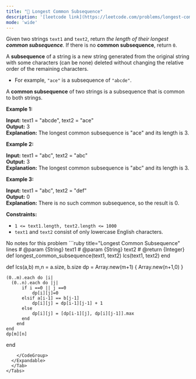 ```yaml
---
title: "🧀 Longest Common Subsequence"
description: '[leetcode link](https://leetcode.com/problems/longest-common-subsequence/description/)'
mode: 'wide'
---
```

<Tabs>
  <Tab title="Question" icon="circle-question" iconType="regular">
    <Card>
      <p>Given two strings <code>text1</code> and <code>text2</code>, return <em>the length of their longest <strong>common subsequence</strong>. </em>If there is no <strong>common subsequence</strong>, return <code>0</code>.</p>  <p>A <strong>subsequence</strong> of a string is a new string generated from the original string with some characters (can be none) deleted without changing the relative order of the remaining characters.</p>  <ul>  <li>For example, <code>&quot;ace&quot;</code> is a subsequence of <code>&quot;abcde&quot;</code>.</li> </ul>  <p>A <strong>common subsequence</strong> of two strings is a subsequence that is common to both strings.</p>   <p><strong class="example">Example 1:</strong></p>   <strong>Input:</strong> text1 = &quot;abcde&quot;, text2 = &quot;ace&quot;  <br/> <strong>Output:</strong> 3   <br/> <strong>Explanation:</strong> The longest common subsequence is &quot;ace&quot; and its length is 3.   <p><strong class="example">Example 2:</strong></p>   <strong>Input:</strong> text1 = &quot;abc&quot;, text2 = &quot;abc&quot; <br/> <strong>Output:</strong> 3 <br/> <strong>Explanation:</strong> The longest common subsequence is &quot;abc&quot; and its length is 3.   <p><strong class="example">Example 3:</strong></p>   <strong>Input:</strong> text1 = &quot;abc&quot;, text2 = &quot;def&quot; <br/> <strong>Output:</strong> 0 <br/> <strong>Explanation:</strong> There is no such common subsequence, so the result is 0.    <p><strong>Constraints:</strong></p>  <ul>  <li><code>1 &lt;= text1.length, text2.length &lt;= 1000</code></li>  <li><code>text1</code> and <code>text2</code> consist of only lowercase English characters.</li> </ul> 
    </Card>
  </Tab>
  <Tab title="Solution" icon="lightbulb" iconType="regular" >
    <Card>
      No notes for this problem
</Card>
  <Expandable title="code">
    <CodeGroup dropdown>
```ruby title="Longest Common Subsequence" lines
# @param {String} text1
# @param {String} text2
# @return {Integer}
def longest_common_subsequence(text1, text2)
    lcs(text1, text2)
end

def lcs(a,b)
    m,n = a.size, b.size
    dp = Array.new(m+1) { Array.new(n+1,0) }

    (0..m).each do |i|
      (0..n).each do |j|
          if i ==0 || j ==0
              dp[i][j]=0
          elsif a[i-1] == b[j-1]
              dp[i][j] = dp[i-1][j-1] + 1
          else
              dp[i][j] = [dp[i-1][j], dp[i][j-1]].max
          end
        end
    end
    dp[m][n]
end
```
    </CodeGroup>
  </Expandable>
  </Tab>
</Tabs>